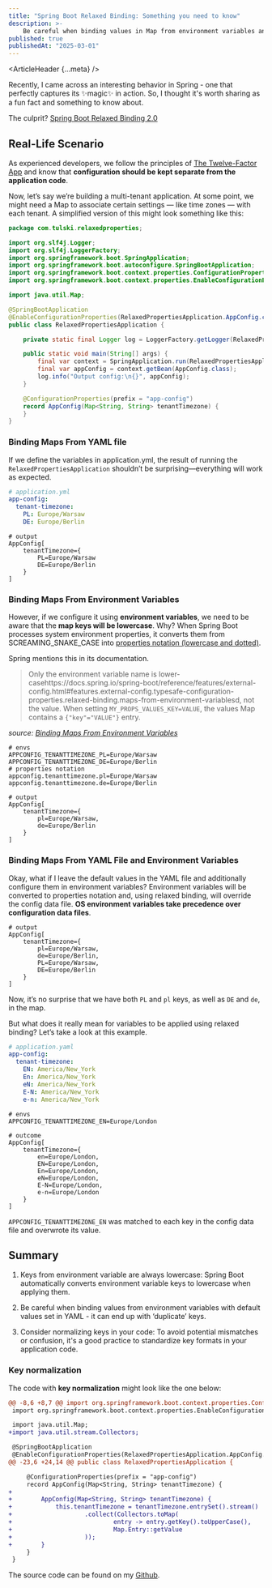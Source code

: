 ```yaml
---
title: "Spring Boot Relaxed Binding: Something you need to know"
description: >-
    Be careful when binding values in Map from environment variables and config data files (YAML) - it may lead to unexpected behaviour, such as ‘duplicate’ keys
published: true
publishedAt: "2025-03-01"
---
```



<ArticleHeader {...meta} />

Recently, I came across an interesting behavior in Spring - one that perfectly captures its ✨magic✨ in action.
So, I thought it's worth sharing as a fun fact and something to know about.

The culprit? [Spring Boot Relaxed Binding 2.0](https://github.com/spring-projects/spring-boot/wiki/relaxed-binding-2.0)

## Real-Life Scenario

As experienced developers, we follow the principles of [The Twelve-Factor App](https://12factor.net/config) and know that **configuration should be kept separate from the application code**.

Now, let’s say we’re building a multi-tenant application. At some point, we might need a Map to associate certain settings — like time zones — with each tenant. A simplified version of this might look something like this:

```java
package com.tulski.relaxedproperties;

import org.slf4j.Logger;
import org.slf4j.LoggerFactory;
import org.springframework.boot.SpringApplication;
import org.springframework.boot.autoconfigure.SpringBootApplication;
import org.springframework.boot.context.properties.ConfigurationProperties;
import org.springframework.boot.context.properties.EnableConfigurationProperties;

import java.util.Map;

@SpringBootApplication
@EnableConfigurationProperties(RelaxedPropertiesApplication.AppConfig.class)
public class RelaxedPropertiesApplication {

    private static final Logger log = LoggerFactory.getLogger(RelaxedPropertiesApplication.class);

    public static void main(String[] args) {
        final var context = SpringApplication.run(RelaxedPropertiesApplication.class, args);
        final var appConfig = context.getBean(AppConfig.class);
        log.info("Output config:\n{}", appConfig);
    }

    @ConfigurationProperties(prefix = "app-config")
    record AppConfig(Map<String, String> tenantTimezone) {
    }
}
```

### Binding Maps From YAML file

If we define the variables in application.yml, the result of running the `RelaxedPropertiesApplication` shouldn’t be surprising—everything will work as expected.

```yaml
# application.yml
app-config:
  tenant-timezone:
    PL: Europe/Warsaw
    DE: Europe/Berlin
```

```plaintext
# output
AppConfig[
    tenantTimezone={
        PL=Europe/Warsaw
        DE=Europe/Berlin
    }
]
```

### Binding Maps From Environment Variables

However, if we configure it using **environment variables**, we need to be aware that the **map keys will be lowercase**.
Why? When Spring Boot processes system environment properties, it converts them from SCREAMING_SNAKE_CASE into [properties notation (lowercase and dotted)](https://docs.spring.io/spring-boot/reference/features/external-config.html#features.external-config.yaml.mapping-to-properties).

Spring mentions this in its documentation.

> Only the environment variable name is lower-casehttps://docs.spring.io/spring-boot/reference/features/external-config.html#features.external-config.typesafe-configuration-properties.relaxed-binding.maps-from-environment-variablesd, not the value.
> When setting `MY_PROPS_VALUES_KEY=VALUE`, the values Map contains a `{"key"="VALUE"}` entry.

_source: [Binding Maps From Environment Variables]()_

```plaintext
# envs
APPCONFIG_TENANTTIMEZONE_PL=Europe/Warsaw
APPCONFIG_TENANTTIMEZONE_DE=Europe/Berlin
# properties notation
appconfig.tenanttimezone.pl=Europe/Warsaw
appconfig.tenanttimezone.de=Europe/Berlin
```

```plaintext
# output
AppConfig[
    tenantTimezone={
        pl=Europe/Warsaw,
        de=Europe/Berlin
    }
]
```

### Binding Maps From YAML File and Environment Variables

Okay, what if I leave the default values in the YAML file and additionally configure them in environment variables?
Environment variables will be converted to properties notation and, using relaxed binding, will override the config data file.
**OS environment variables take precedence over configuration data files**.

```plaintext
# output
AppConfig[
    tenantTimezone={
        pl=Europe/Warsaw,
        de=Europe/Berlin,
        PL=Europe/Warsaw,
        DE=Europe/Berlin
    }
]
```

Now, it’s no surprise that we have both `PL` and `pl` keys, as well as `DE` and `de`, in the map.

But what does it really mean for variables to be applied using relaxed binding? Let’s take a look at this example.

```yaml
# application.yaml
app-config:
  tenant-timezone:
    EN: America/New_York
    En: America/New_York
    eN: America/New_York
    E-N: America/New_York
    e-n: America/New_York
```

```plaintext
# envs
APPCONFIG_TENANTTIMEZONE_EN=Europe/London
```

```plaintext
# outcome
AppConfig[
    tenantTimezone={
        en=Europe/London,
        EN=Europe/London,
        En=Europe/London,
        eN=Europe/London,
        E-N=Europe/London,
        e-n=Europe/London
    }
]
```

`APPCONFIG_TENANTTIMEZONE_EN` was matched to each key in the config data file and overwrote its value.

## Summary

1. Keys from environment variable are always lowercase: Spring Boot automatically converts environment variable keys to lowercase when applying them.

2. Be careful when binding values from environment variables with default values set in YAML - it can end up with ‘duplicate’ keys.

3. Consider normalizing keys in your code: To avoid potential mismatches or confusion, it's a good practice to standardize key formats in your application code.

### Key normalization

The code with **key normalization** might look like the one below:

```diff
@@ -8,6 +8,7 @@ import org.springframework.boot.context.properties.ConfigurationProperties;
 import org.springframework.boot.context.properties.EnableConfigurationProperties;

 import java.util.Map;
+import java.util.stream.Collectors;

 @SpringBootApplication
 @EnableConfigurationProperties(RelaxedPropertiesApplication.AppConfig.class)
@@ -23,6 +24,14 @@ public class RelaxedPropertiesApplication {

     @ConfigurationProperties(prefix = "app-config")
     record AppConfig(Map<String, String> tenantTimezone) {
+
+        AppConfig(Map<String, String> tenantTimezone) {
+            this.tenantTimezone = tenantTimezone.entrySet().stream()
+                    .collect(Collectors.toMap(
+                            entry -> entry.getKey().toUpperCase(),
+                            Map.Entry::getValue
+                    ));
+        }
     }
 }
```

The source code can be found on my [Github](https://github.com/tulski/relaxed-properties).
